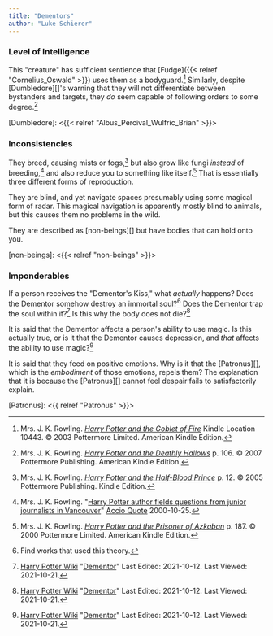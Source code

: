 ```yaml
---
title: "Dementors"
author: "Luke Schierer"
---
```


### Level of Intelligence 

This "creature" has sufficient sentience that [Fudge]({{< relref "Cornelius_Oswald" >}}) 
uses them as a bodyguard.[^211021-1]  Similarly, despite [Dumbledore][]'s
warning that they will not differentiate between bystanders and targets, they
*do* seem capable of following orders to some degree.[^211021-2] 

[Dumbledore]: <{{< relref "Albus_Percival_Wulfric_Brian" >}}>

### Inconsistencies

They breed, causing mists or fogs,[^211021-3] but also grow like fungi *instead*
of breeding,[^211021-4] and also reduce you to something like itself.[^211021-5]
That is essentially three different forms of reproduction.

They are blind, and yet navigate spaces presumably using some magical form of
radar.  This magical navigation is apparently mostly blind to animals, but this
causes them no problems in the wild. 

They are described as [non-beings][] but have bodies that can hold onto you.

[non-beings]: <{{< relref "non-beings" >}}>

### Imponderables

If a person receives the "Dementor's Kiss," what *actually* happens?  Does the
Dementor somehow destroy an immortal soul?[^211020-6]  Does the Dementor trap
the soul within it?[^211021-7]  Is this why the body does not die?[^211021-8]

It is said that the Dementor affects a person's ability to use magic.  Is this
actually true, or is it that the Dementor causes depression, and *that* affects
the ability to use magic?[^211021-9]

It is said that they feed on positive emotions.  Why is it that the
[Patronus][], which is the *embodiment* of those emotions, repels them?  The
explanation that it is because the [Patronus][] cannot feel despair fails to
satisfactorily explain. 

[Patronus]: <{{ relref "Patronus" >}}>

[^211021-9]: [Harry Potter Wiki](https://harrypotter.fandom.com/wiki)
    "[Dementor](https://harrypotter.fandom.com/wiki/Dementor)"
    Last Edited: 2021-10-12. Last Viewed: 2021-10-21.

[^211021-8]: [Harry Potter Wiki](https://harrypotter.fandom.com/wiki)
    "[Dementor](https://harrypotter.fandom.com/wiki/Dementor)"
    Last Edited: 2021-10-12. Last Viewed: 2021-10-21.

[^211021-7]: [Harry Potter Wiki](https://harrypotter.fandom.com/wiki)
    "[Dementor](https://harrypotter.fandom.com/wiki/Dementor)"
    Last Edited: 2021-10-12. Last Viewed: 2021-10-21.

[^211020-6]: Find works that used this theory.

[^211021-5]: Mrs. J. K. Rowling.
    _[Harry Potter and the Prisoner of Azkaban](https://www.goodreads.com/book/show/5.Harry_Potter_and_the_Prisoner_of_Azkaban)_
    p. 187. © 2000 Pottermore Limited. American Kindle Edition. 

[^211021-4]: Mrs. J. K. Rowling.
    "[Harry Potter author fields questions from junior journalists in
    Vancouver](http://www.accio-quote.org/articles/2000/1000-canadianpress-moore.htm)"
    [Accio Quote](http://www.accio-quote.org) 2000-10-25. 

[^211021-3]: Mrs. J. K. Rowling.
    _[Harry Potter and the Half-Blood Prince](https://www.goodreads.com/book/show/1.Harry_Potter_and_the_Half_Blood_Prince)_
    p. 12. © 2005 Pottermore Publishing. Kindle Edition. 

[^211021-2]: Mrs. J. K. Rowling.
    _[Harry Potter and the Deathly Hallows](https://www.goodreads.com/book/show/136251.Harry_Potter_and_the_Deathly_Hallows)_
    p. 106. © 2007 Pottermore Publishing. American Kindle Edition. 

[^211021-1]: Mrs. J. K. Rowling.
    _[Harry Potter and the Goblet of Fire](https://www.goodreads.com/book/show/6.Harry_Potter_and_the_Goblet_of_Fire)_ 
    Kindle Location 10443. © 2003 Pottermore Limited. American Kindle Edition. 

